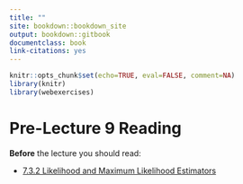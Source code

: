 ```yaml
--- 
title: ""
site: bookdown::bookdown_site
output: bookdown::gitbook
documentclass: book
link-citations: yes
---
```


```r
knitr::opts_chunk$set(echo=TRUE, eval=FALSE, comment=NA)
library(knitr)
library(webexercises)
```

# Pre-Lecture 9 Reading {-}

**Before** the lecture you should read: 


* [7.3.2 Likelihood and Maximum Likelihood Estimators](https://read.kortext.com/reader/pdf/92741/419)	
